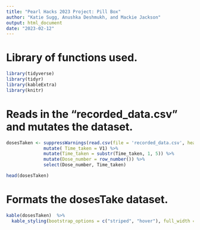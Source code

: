 ```yaml
---
title: "Pearl Hacks 2023 Project: Pill Box"
author: "Katie Sugg, Anushka Deshmukh, and Mackie Jackson"
output: html_document
date: "2023-02-12"
---
```



# Library of functions used.

```r
library(tidyverse)
library(tidyr)
library(kableExtra)
library(knitr)
```


# Reads in the "recorded_data.csv" and mutates the dataset.

```r
dosesTaken <- suppressWarnings(read.csv(file = 'recorded_data.csv', header = FALSE, sep =',')) %>%
              mutate( Time_taken = V1) %>%
              mutate(Time_taken = substr(Time_taken, 1, 5)) %>%
              mutate(Dose_number = row_number()) %>%
              select(Dose_number, Time_taken)

head(dosesTaken)
```

# Formats the dosesTake dataset.

```r
kable(dosesTaken)  %>%
  kable_styling(bootstrap_options = c("striped", "hover"), full_width = F, html_font = "Cambria")

```

